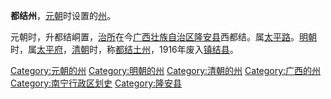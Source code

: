 '''都结州'''，[[元朝|元朝]]时设置的[[州|州]]。

元朝时，升都结峒置，[[治所|治所]]在今[[广西壮族自治区|广西壮族自治区]][[隆安县|隆安县]]西都结。属[[太平路_(广西)|太平路]]。[[明朝|明朝]]时，属[[太平府_(广西省)|太平府]]，[[清朝|清朝]]时，称[[都结土州|都结土州]]，1916年废入[[镇结县|镇结县]]。

{{广西行政区划小作品}}
[[Category:元朝的州|Category:元朝的州]]
[[Category:明朝的州|Category:明朝的州]]
[[Category:清朝的州|Category:清朝的州]]
[[Category:广西的州|Category:广西的州]]
[[Category:南宁行政区划史|Category:南宁行政区划史]]
[[Category:隆安县|Category:隆安县]]